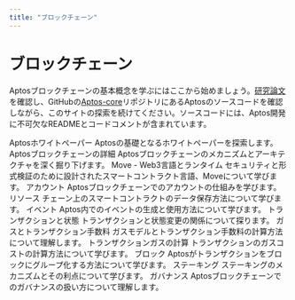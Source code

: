 ```yaml
---
title: "ブロックチェーン"
---
```



# ブロックチェーン

Aptosブロックチェーンの基本概念を学ぶにはここから始めましょう。[研究論文](https://aptoslabs.com/research)を確認し、GitHubの[Aptos-core](https://github.com/aptos-labs/aptos-core)リポジトリにあるAptosのソースコードを確認しながら、このサイトの探索を続けてください。ソースコードには、Aptos開発に不可欠なREADMEとコードコメントが含まれています。

<Cards>
  <Card href="blockchain/aptos-white-paper">
    <Card.Title>Aptosホワイトペーパー</Card.Title>
    <Card.Description>Aptosの基礎となるホワイトペーパーを探索します。</Card.Description>
  </Card>
  <Card href="blockchain/blockchain-deep-dive">
    <Card.Title>Aptosブロックチェーンの詳細</Card.Title>
    <Card.Description>Aptosブロックチェーンのメカニズムとアーキテクチャを深く掘り下げます。</Card.Description>
  </Card>
  <Card href="blockchain/move">
    <Card.Title>Move - Web3言語とランタイム</Card.Title>
    <Card.Description>セキュリティと形式検証のために設計されたスマートコントラクト言語、Moveについて学びます。</Card.Description>
  </Card>
  <Card href="blockchain/accounts">
    <Card.Title>アカウント</Card.Title>
    <Card.Description>Aptosブロックチェーンでのアカウントの仕組みを学びます。</Card.Description>
  </Card>
  <Card href="blockchain/resources">
    <Card.Title>リソース</Card.Title>
    <Card.Description>チェーン上のスマートコントラクトのデータ保存方法について学びます。</Card.Description>
  </Card>
  <Card href="blockchain/events">
    <Card.Title>イベント</Card.Title>
    <Card.Description>Aptos内でのイベントの生成と使用方法について学びます。</Card.Description>
  </Card>
  <Card href="blockchain/txns-states">
    <Card.Title>トランザクションと状態</Card.Title>
    <Card.Description>トランザクションと状態変更の関係について探ります。</Card.Description>
  </Card>
  <Card href="blockchain/gas-txn-fee">
    <Card.Title>ガスとトランザクション手数料</Card.Title>
    <Card.Description>ガスモデルとトランザクション手数料の計算方法について理解します。</Card.Description>
  </Card>
  <Card href="blockchain/base-gas">
    <Card.Title>トランザクションガスの計算</Card.Title>
    <Card.Description>トランザクションのガスコストの計算方法について学びます。</Card.Description>
  </Card>
  <Card href="blockchain/blocks">
    <Card.Title>ブロック</Card.Title>
    <Card.Description>Aptosがトランザクションをブロックにグループ化する方法について学びます。</Card.Description>
  </Card>
  <Card href="blockchain/staking">
    <Card.Title>ステーキング</Card.Title>
    <Card.Description>ステーキングのメカニズムとその利点について学びます。</Card.Description>
  </Card>
  <Card href="blockchain/governance">
    <Card.Title>ガバナンス</Card.Title>
    <Card.Description>Aptosブロックチェーンでのガバナンスの扱い方について理解します。</Card.Description>
  </Card>
</Cards>
